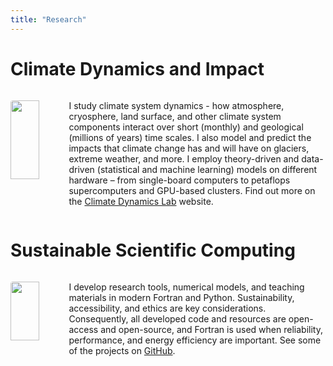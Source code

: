 ```yaml
---
title: "Research"
---
```


# Climate Dynamics and Impact

::: columns
::: {.column width="15%"}
![](img/climdyn_256_256.png){width="80%" style="border-radius:4px;"}
:::

::: {.column width="85%"}
I study climate system dynamics - how atmosphere, cryosphere, land surface, and other climate system components interact over short (monthly) and geological (millions of years) time scales. I also model and predict the impacts that climate change has and will have on glaciers, extreme weather, and more. I employ theory-driven and data-driven (statistical and machine learning) models on different hardware -- from single-board computers to petaflops supercomputers and GPU-based clusters. Find out more on the [Climate Dynamics Lab](https://mutz.science/) website.
:::
:::


# Sustainable Scientific Computing

::: columns
::: {.column width="15%"}
![](img/integrateLogo_256_256.png){width="80%" style="border-radius:4px;"}
:::

::: {.column width="85%"}
I develop research tools, numerical models, and teaching materials in modern Fortran and Python. Sustainability, accessibility, and ethics are key considerations. Consequently, all developed code and resources are open-access and open-source, and Fortran is used when reliability, performance, and energy efficiency are important. See some of the projects on [GitHub](https://github.com/sebastian-mutz).
:::
:::
